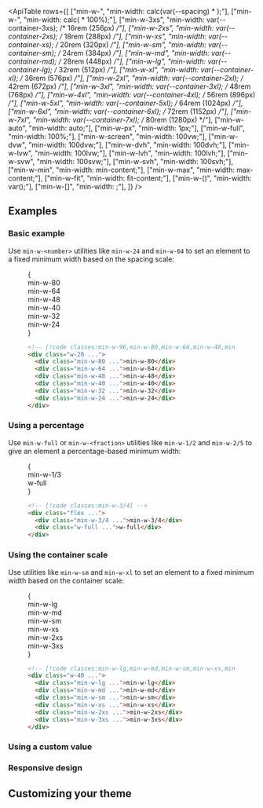 


<ApiTable
  rows={[
    ["min-w-<number>", "min-width: calc(var(--spacing) * <number>);"],
    ["min-w-<fraction>", "min-width: calc(<fraction> * 100%);"],
    ["min-w-3xs", "min-width: var(--container-3xs); /* 16rem (256px) */"],
    ["min-w-2xs", "min-width: var(--container-2xs); /* 18rem (288px) */"],
    ["min-w-xs", "min-width: var(--container-xs); /* 20rem (320px) */"],
    ["min-w-sm", "min-width: var(--container-sm); /* 24rem (384px) */"],
    ["min-w-md", "min-width: var(--container-md); /* 28rem (448px) */"],
    ["min-w-lg", "min-width: var(--container-lg); /* 32rem (512px) */"],
    ["min-w-xl", "min-width: var(--container-xl); /* 36rem (576px) */"],
    ["min-w-2xl", "min-width: var(--container-2xl); /* 42rem (672px) */"],
    ["min-w-3xl", "min-width: var(--container-3xl); /* 48rem (768px) */"],
    ["min-w-4xl", "min-width: var(--container-4xl); /* 56rem (896px) */"],
    ["min-w-5xl", "min-width: var(--container-5xl); /* 64rem (1024px) */"],
    ["min-w-6xl", "min-width: var(--container-6xl); /* 72rem (1152px) */"],
    ["min-w-7xl", "min-width: var(--container-7xl); /* 80rem (1280px) */"],
    ["min-w-auto", "min-width: auto;"],
    ["min-w-px", "min-width: 1px;"],
    ["min-w-full", "min-width: 100%;"],
    ["min-w-screen", "min-width: 100vw;"],
    ["min-w-dvw", "min-width: 100dvw;"],
    ["min-w-dvh", "min-width: 100dvh;"],
    ["min-w-lvw", "min-width: 100lvw;"],
    ["min-w-lvh", "min-width: 100lvh;"],
    ["min-w-svw", "min-width: 100svw;"],
    ["min-w-svh", "min-width: 100svh;"],
    ["min-w-min", "min-width: min-content;"],
    ["min-w-max", "min-width: max-content;"],
    ["min-w-fit", "min-width: fit-content;"],
    ["min-w-(<custom-property>)", "min-width: var(<custom-property>);"],
    ["min-w-[<value>]", "min-width: <value>;"],
  ]}
/>

## Examples

### Basic example

Use `min-w-<number>` utilities like `min-w-24` and `min-w-64` to set an element to a fixed minimum width based on the spacing scale:

<Figure>

<Example>
  {
    <div className="relative mx-auto grid w-60 justify-items-start gap-y-4 text-center font-mono text-xs font-bold text-white">
      <Stripes border className="absolute -inset-y-4 w-20 rounded-lg" />
      <div className="relative min-w-80 rounded-lg bg-sky-500 px-4 py-2">min-w-80</div>
      <div className="relative min-w-64 rounded-lg bg-sky-500 px-4 py-2">min-w-64</div>
      <div className="relative min-w-48 rounded-lg bg-sky-500 px-4 py-2">min-w-48</div>
      <div className="relative min-w-40 rounded-lg bg-sky-500 px-4 py-2">min-w-40</div>
      <div className="relative min-w-32 rounded-lg bg-sky-500 px-4 py-2">min-w-32</div>
      <div className="relative min-w-24 rounded-lg bg-sky-500 px-4 py-2">min-w-24</div>
    </div>
  }
</Example>

```html
<!-- [!code classes:min-w-96,min-w-80,min-w-64,min-w-48,min-w-40,min-w-32,min-w-24,min-w-full] -->
<div class="w-20 ...">
  <div class="min-w-80 ...">min-w-80</div>
  <div class="min-w-64 ...">min-w-64</div>
  <div class="min-w-48 ...">min-w-48</div>
  <div class="min-w-40 ...">min-w-40</div>
  <div class="min-w-32 ...">min-w-32</div>
  <div class="min-w-24 ...">min-w-24</div>
</div>
```

</Figure>

### Using a percentage

Use `min-w-full` or `min-w-<fraction>` utilities like `min-w-1/2` and `min-w-2/5` to give an element a percentage-based minimum width:

<Figure>

<Example>
  {
    <div className="relative mx-auto my-6 flex w-full justify-items-start gap-3 text-center font-mono text-xs font-bold text-white">
      <Stripes border className="absolute inset-x-0 -inset-y-3 rounded-lg" />
      <div className="relative min-w-2/3 rounded-lg bg-indigo-500 px-4 py-2">min-w-1/3</div>
      <div className="relative w-full rounded-lg bg-indigo-300 px-4 py-2 dark:bg-indigo-800 dark:text-indigo-400">
        w-full
      </div>
    </div>
  }
</Example>

```html
<!-- [!code classes:min-w-3/4] -->
<div class="flex ...">
  <div class="min-w-3/4 ...">min-w-3/4</div>
  <div class="w-full ...">w-full</div>
</div>
```

</Figure>

### Using the container scale

Use utilities like `min-w-sm` and `min-w-xl` to set an element to a fixed minimum width based on the container scale:

<Figure>

<Example>
  {
    <div className="relative grid justify-items-start gap-y-4 text-center font-mono text-xs font-bold text-white">
      <Stripes border className="absolute -inset-y-4 w-40 rounded-lg" />
      <div className="relative hidden min-w-lg rounded-lg bg-blue-500 px-4 py-2 sm:block">min-w-lg</div>
      <div className="relative hidden min-w-md rounded-lg bg-blue-500 px-4 py-2 sm:block">min-w-md</div>
      <div className="relative hidden min-w-sm rounded-lg bg-blue-500 px-4 py-2 sm:block">min-w-sm</div>
      <div className="relative min-w-xs rounded-lg bg-blue-500 px-4 py-2">min-w-xs</div>
      <div className="relative min-w-2xs rounded-lg bg-blue-500 px-4 py-2">min-w-2xs</div>
      <div className="relative min-w-3xs rounded-lg bg-blue-500 px-4 py-2">min-w-3xs</div>
    </div>
  }
</Example>

```html
<!-- [!code classes:min-w-lg,min-w-md,min-w-sm,min-w-xs,min-w-2xs,min-w-3xs] -->
<div class="w-40 ...">
  <div class="min-w-lg ...">min-w-lg</div>
  <div class="min-w-md ...">min-w-md</div>
  <div class="min-w-sm ...">min-w-sm</div>
  <div class="min-w-xs ...">min-w-xs</div>
  <div class="min-w-2xs ...">min-w-2xs</div>
  <div class="min-w-3xs ...">min-w-3xs</div>
</div>
```

</Figure>

### Using a custom value

<UsingACustomValue utility="min-w" value="220px" name="minimum width" variable="min-width" />

### Responsive design

<ResponsiveDesign property="min-width" defaultClass="w-24 min-w-full" featuredClass="min-w-0" />

## Customizing your theme

<CustomizingYourSpacingScale utility="min-w" />



